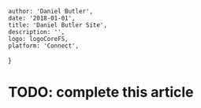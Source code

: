
    author: 'Daniel Butler',
    date: '2018-01-01',
    title: 'Daniel Butler Site',
    description: '',
    logo: logoCoreFS,
    platform: 'Connect',
}


# TODO: complete this article